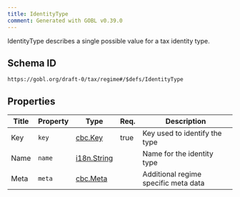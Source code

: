 ```yaml
---
title: IdentityType
comment: Generated with GOBL v0.39.0
---
```


IdentityType describes a single possible value for a tax identity type.

## Schema ID

`https://gobl.org/draft-0/tax/regime#/$defs/IdentityType`

## Properties

| Title | Property | Type                                | Req. | Description                          |
|-------|----------|-------------------------------------|------|--------------------------------------|
| Key   | `key`    | [cbc.Key](/draft-0/cbc/key)         | true | Key used to identify the type        |
| Name  | `name`   | [i18n.String](/draft-0/i18n/string) |      | Name for the identity type           |
| Meta  | `meta`   | [cbc.Meta](/draft-0/cbc/meta)       |      | Additional regime specific meta data |


